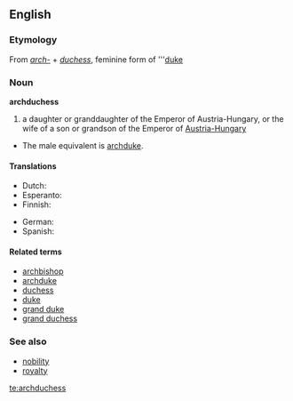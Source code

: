 ==English==

===Etymology===
From ''[[arch-]]'' + ''[[duchess]]'', feminine form of '''[[duke]]

===Noun===
'''archduchess'''

# a daughter or granddaughter of the Emperor of Austria-Hungary, or the wife of a son or grandson of the Emperor of [[Austria-Hungary]]
*The male equivalent is [[archduke]].

====Translations====
{{trans-top|daughter or granddaughter of the Emperor of Austria-Hungary}}
*Dutch: {{t|nl|aartshertogin|f}}
*Esperanto: {{t|eo|arkidukino|xs=Esperanto}}
*Finnish: {{t|fi|arkkiherttuatar}}
{{trans-mid}}
*German: {{t|de|Erzherzogin}}
*Spanish: {{t|es|archiduquesa|f}}
{{trans-bottom}}

====Related terms====
*[[archbishop]]
*[[archduke]]
*[[duchess]]
*[[duke]]
*[[grand duke]]
*[[grand duchess]]

===See also===
*[[nobility]]
*[[royalty]]

[[te:archduchess]]
